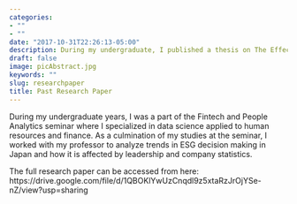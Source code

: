 ```yaml
---
categories:
- ""
- ""
date: "2017-10-31T22:26:13-05:00"
description: During my undergraduate, I published a thesis on The Effect of CEO Profile and Company Statistics on Envrionmental and Social Disclosures in the Japanese Industrials Sector.
draft: false
image: picAbstract.jpg
keywords: ""
slug: researchpaper
title: Past Research Paper
---
```


During my undergraduate years, I was a part of the Fintech and People Analytics seminar where I specialized in data science applied to human resources and finance. As a culmination of my studies at the seminar, I worked with my professor to analyze trends in ESG decision making in Japan and how it is affected by leadership and company statistics. 

The full research paper can be accessed from here:  https://drive.google.com/file/d/1QBOKlYwUzCnqdl9z5xtaRzJrOjYSe-nZ/view?usp=sharing

